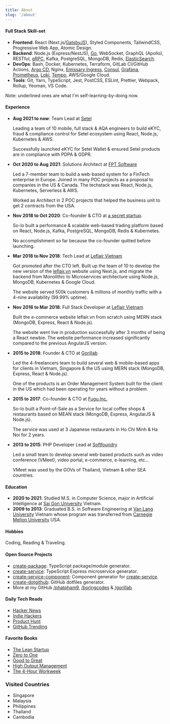 ---
title: About
slug: '/about'
---

#### Full Stack Skill-set

- **Frontend**: React (Next.js/<u>GatsbyJS</u>), Styled Components, TailwindCSS, Progressive Web App, Atomic Design.
- **Backend**: Node.js (Express/NestJS), <u>Go</u>, WebSocket, GraphQL (Apollo), RESTful, <u>gRPC</u>, Kafka, PostgreSQL, MongoDB, Redis, <u>ElasticSearch</u>.
- **DevOps**: Bash, Docker, Kubernetes, Terraform, GitLab CI/GitHub Actions, <u>Argo CD</u>, Nginx, <u>Emissary Ingress</u>, <u>Consul</u>, <u>Grafana</u>, <u>Prometheus</u>, <u>Loki</u>, <u>Tempo</u>, AWS/Google Cloud.
- **Tools**: Git, Yarn, TypeScript, Jest, PostCSS, ESLint, Prettier, Webpack, Rollup, Yeoman, VS Code.

Note: underlined ones are what I'm self-learning-by-doing now.

#### Experience

- **Aug 2021 to now**: Team Lead at [Setel](https://setel.com)

  Leading a team of 10 mobile, full stack & AQA engineers to build eKYC, fraud & compliance control for Setel ecosystem using React, Node.js, Kubernetes & AWS.

  Successfully launched eKYC for Setel Wallet & ensured Setel products are in compliance with PDPA & GDPR.

- **Oct 2020 to Aug 2021**: Solutions Architect at [FPT Software](https://www.fpt-software.com)

  Led a 7-member team to build a web-based system for a FinTech enterprise in Europe. Joined in many POC projects as a proposal to companies in the US & Canada. The techstack was React, Node.js, Kubernetes, Serverless & AWS.

  Worked as Architect in 2 POC projects that helped the business unit to get 2 contracts from the USA.

- **Nov 2018 to Oct 2020**: Co-founder & CTO at [a secret startup]().

  So-lo built a performance & scalable web-based trading platform based on React, Node.js, Kafka, PostgreSQL, MongoDB, Redis & Kubernetes.

  No accomplishment so far because the co-founder quitted before launching.

- **Mar 2018 to Nov 2018**: Tech Lead at [Leflair Vietnam](https://leflair.vn)

  Got promoted after the CTO left. Built up the team of 10 to develop the new version of the [leflair.vn](https://leflair.vn) website using Next.js, and migrate the backend from Monolithic to Microservices architecture using Node.js, MongoDB, Kubernetes & Google Cloud.

  The website served 500k customers & millions of monthly traffic with a 4-nine availability (99.99% uptime).

- **Nov 2016 to Mar 2018**: Full Stack Developer at [Leflair Vietnam](https://leflair.vn)

  Built the e-commerce website leflair.vn from scratch using MERN stack (MongoDB, Express, React & Node.js).

  The website went live in production successfully after 3 months of being a React newbie. The website performance increased significantly compared to the previous AngularJS version.

- **2015 to 2018**: Founder & CTO at [Gorillab](https://github.com/gorillab)

  Led the 4-freelancers team to build several web & mobile-based apps for clients in Vietnam, Singapore & the US using MERN stack (MongoDB, Express, React & Node.js).

  One of the products is an Order Management System built for the client in the US which had been operating for years without a problem.

- **2015 to 2017**: Co-founder & CTO at [Fugu Inc.]()

  So-lo built a Point-of-Sale as a Service for local coffee shops & restaurants based on MEAN stack (MongoDB, Express, AngularJS & Node.js).

  The service was used at 3 Japanese restaurants in Ho Chi Minh & Ha Noi for 2 years.

- **2013 to 2015**: PHP Developer Lead at [Softfoundry](http://www.softfoundry.com)

  Led a small team to develop several web-based products such as video conference (VMeet), video portal, e-commerce, e-learning, etc...

  VMeet was used by the GOVs of Thailand, Vietnam & other SEA countries.

#### Education

- **2020 to 2021**: Studied M.S. in Computer Science, major in Artificial Intelligence at [Sai Gon University](http://sgu.edu.vn/) Vietnam.
- **2009 to 2013**: Graduated B.S. in Software Engineering at [Van Lang University](http://www.vanlanguni.edu.vn/) Vietnam whose program was transferred from [Carnegie Mellon University](https://cmu.edu) USA.

#### Hobbies

Coding, Reading & Traveling.

#### Open Source Projects

- [create-package](https://github.com/boringcodes/create-package): TypeScript package/module generator.
- [create-service](https://github.com/boringcodes/create-service): TypeScript Express microservice generator.
- [create-service-component](https://github.com/boringcodes/create-service-component): Component generator for [create-service](https://github.com/boringcodes/create-service).
- [create-dotgithub](https://github.com/boringcodes/create-dotgithub): GitHub dotfiles generator.
- More at my GitHub [/phatpham9](https://github.com/phatpham9), [/boringcodes](https://github.com/boringcodes) & [/gorillab](https://github.com/gorillab).

#### Daily Tech Reads

- [Hacker News](https://news.ycombinator.com)
- [Indie Hackers](https://www.indiehackers.com)
- [Product Hunt](https://www.producthunt.com)
- [GitHub Trending](https://github.com/trending)

#### Favorite Books

- [The Lean Startup](https://www.amazon.com/The-Lean-Startup-Eric-Ries-audiobook/dp/B005MM7HY8)
- [Zero to One](https://www.amazon.com/Zero-to-One-audiobook/dp/B00M284NY2)
- [Good to Great](https://www.amazon.com/Good-to-Great-Jim-Collins-audiobook/dp/B003VXI5MS)
- [High Output Management](https://www.amazon.com/Summary-High-Output-Management-Analysis/dp/1945251204)
- [The 4-Hour Workweek](https://www.amazon.com/4-Hour-Work-Week-Escape-Anywhere/dp/0091929113)

### Visited Countries

- Singapore
- Malaysia
- Philippines
- Thailand
- Cambodia
